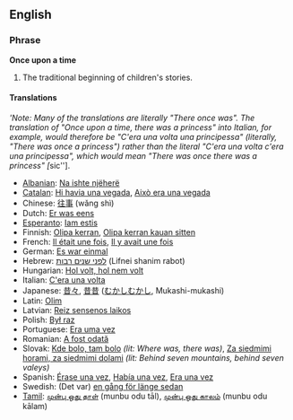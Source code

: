 ==English==
===Phrase===
'''Once upon a time'''

#The traditional beginning of children's stories.

====Translations====
'''Note: Many of the translations are literally "There once was".  The translation of "Once upon a time, there was a princess" into Italian, for example, would therefore be "C'era una volta una principessa" (literally, "There was once a princess") rather than the literal "C'era una volta c'era una principessa", which would mean "There was once there was a princess" [''sic''].

*[[Albanian]]: [[Na ishte njëherë]]
*[[Catalan]]: [[Hi havia una vegada]], [[Això era una vegada]]
*Chinese: [[往事]] (wǎng shì)
*Dutch: [[Er was eens]]
*[[Esperanto]]: [[Iam estis]]
*Finnish: [[Olipa kerran]], [[Olipa kerran kauan sitten]]
*French: [[Il était une fois]], [[Il y avait une fois]]
*German: [[Es war einmal]]
*Hebrew: [[לפני שנים רבות]] (Lifnei shanim rabot)
*Hungarian: [[Hol volt, hol nem volt]]
*Italian: [[C'era una volta]]
*Japanese: [[昔々]], [[昔昔]] ([[むかしむかし]], Mukashi-mukashi)
*Latin: [[Olim]]
*Latvian: [[Reiz sensenos laikos]]
*Polish: [[Był raz]]
*Portuguese: [[Era uma vez]]
*Romanian: [[A fost odată]]
*Slovak: [[Kde bolo, tam bolo]] ''(lit: Where was, there was)'', [[Za siedmimi horami, za siedmimi dolami]] ''(lit: Behind seven mountains, behind seven valeys)''
*Spanish: [[Érase una vez]], [[Había una vez]], [[Era una vez]]
*Swedish: (Det var) [[en gång för länge sedan]] <!-- ''lit. (There was) one time for long ago...''-->
*[[Tamil]]: [[முன்பு ஒது தாள்]] (munbu odu tāl), [[முன்பு ஒது காலம்]] (munbu odu kālam)